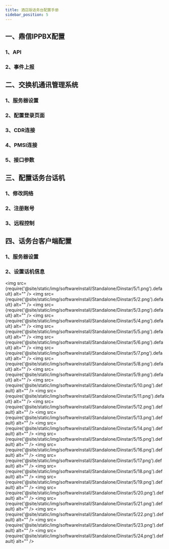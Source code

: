 ```yaml
---
title: 酒店版话务台配置手册
sidebar_position: 5
---
```




## 一、鼎信IPPBX配置
### 1、API
### 2、事件上报



## 二、交换机通讯管理系统
### 1、服务器设置
### 2、配置登录页面
### 3、CDR连接
### 4、PMSI连接
### 5、接口参数


## 三、配置话务台话机
### 1、修改网络
### 2、注册账号 
### 3、远程控制


## 四、话务台客户端配置
### 1、服务器设置
### 2、设置话机信息




<img src={require('@site/static/img/softwareInstall/Standalone/Dinstar/5/1.png').default} alt=""  />
<img src={require('@site/static/img/softwareInstall/Standalone/Dinstar/5/2.png').default} alt=""  />
<img src={require('@site/static/img/softwareInstall/Standalone/Dinstar/5/3.png').default} alt=""  />
<img src={require('@site/static/img/softwareInstall/Standalone/Dinstar/5/4.png').default} alt=""  />
<img src={require('@site/static/img/softwareInstall/Standalone/Dinstar/5/5.png').default} alt=""  />
<img src={require('@site/static/img/softwareInstall/Standalone/Dinstar/5/6.png').default} alt=""  />
<img src={require('@site/static/img/softwareInstall/Standalone/Dinstar/5/7.png').default} alt=""  />
<img src={require('@site/static/img/softwareInstall/Standalone/Dinstar/5/8.png').default} alt=""  />
<img src={require('@site/static/img/softwareInstall/Standalone/Dinstar/5/9.png').default} alt=""  />
<img src={require('@site/static/img/softwareInstall/Standalone/Dinstar/5/10.png').default} alt=""  />
<img src={require('@site/static/img/softwareInstall/Standalone/Dinstar/5/11.png').default} alt=""  />
<img src={require('@site/static/img/softwareInstall/Standalone/Dinstar/5/12.png').default} alt=""  />
<img src={require('@site/static/img/softwareInstall/Standalone/Dinstar/5/13.png').default} alt=""  />
<img src={require('@site/static/img/softwareInstall/Standalone/Dinstar/5/14.png').default} alt=""  />
<img src={require('@site/static/img/softwareInstall/Standalone/Dinstar/5/15.png').default} alt=""  />
<img src={require('@site/static/img/softwareInstall/Standalone/Dinstar/5/16.png').default} alt=""  />
<img src={require('@site/static/img/softwareInstall/Standalone/Dinstar/5/17.png').default} alt=""  />
<img src={require('@site/static/img/softwareInstall/Standalone/Dinstar/5/18.png').default} alt=""  />
<img src={require('@site/static/img/softwareInstall/Standalone/Dinstar/5/19.png').default} alt=""  />
<img src={require('@site/static/img/softwareInstall/Standalone/Dinstar/5/20.png').default} alt=""  />
<img src={require('@site/static/img/softwareInstall/Standalone/Dinstar/5/21.png').default} alt=""  />
<img src={require('@site/static/img/softwareInstall/Standalone/Dinstar/5/22.png').default} alt=""  />
<img src={require('@site/static/img/softwareInstall/Standalone/Dinstar/5/23.png').default} alt=""  />
<img src={require('@site/static/img/softwareInstall/Standalone/Dinstar/5/24.png').default} alt=""  />


